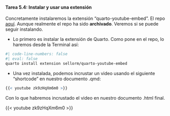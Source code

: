 ::: {.callout-important icon="false"}
#### Tarea 5.4: Instalar y usar una extensión

Concretamente instalaremos la extensión "quarto-youtube-embed". El repo [aquí](https://github.com/sellorm/quarto-youtube-embed). Aunque realmente el repo ha sido **archivado**. Veremos si se puede seguir instalando.

- Lo primero es instalar la extensión de Quarto. Como pone en el repo, lo haremos desde la Terminal así:


```bash
#| code-line-numbers: false
#| eval: false
quarto install extension sellorm/quarto-youtube-embed
```


- Una vez instalada, podemos incrustar un video usando el siguiente "shortcode" en nuestro documento .qmd:



```r
{{< youtube zk9zHqXm6m0 >}}
```

Con lo que habremos incrustado el video en nuestro documento .html final.

{{< youtube zk9zHqXm6m0 >}}

:::



